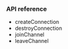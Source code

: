 <PlatformWrapper platform="android">

### API reference

- <Link to="{{Global.MA_SDK_API_REF_ANDROID}}/classio_1_1agora_1_1rtc_1_1_agora_rtc_service.html#a558085193ea80b9bbf8ffd257262ed74">createConnection</Link>

- <Link to="{{Global.MA_SDK_API_REF_ANDROID}}/classio_1_1agora_1_1rtc_1_1_agora_rtc_service.html#a427f76570108b23da9d456fdd55b9251">destroyConnection</Link>

- <Link to="{{Global.MA_SDK_API_REF_ANDROID}}/classio_1_1agora_1_1rtc_1_1_agora_rtc_service.html#a3dd72e07c6799725a7dcce4b137028e2">joinChannel</Link>

- <Link to="{{Global.MA_SDK_API_REF_ANDROID}}/classio_1_1agora_1_1rtc_1_1_agora_rtc_service.html#a588efd08277fc89440d9f4b6eb524f56">leaveChannel</Link>
</PlatformWrapper>
